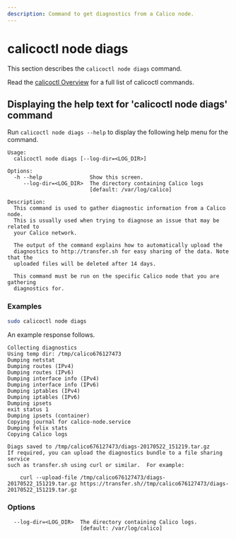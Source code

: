 ```yaml
---
description: Command to get diagnostics from a Calico node.
---
```


# calicoctl node diags

This section describes the `calicoctl node diags` command.

Read the [calicoctl Overview](../overview.mdx)
for a full list of calicoctl commands.

## Displaying the help text for 'calicoctl node diags' command

Run `calicoctl node diags --help` to display the following help menu for the
command.

```
Usage:
  calicoctl node diags [--log-dir=<LOG_DIR>]

Options:
  -h --help               Show this screen.
     --log-dir=<LOG_DIR>  The directory containing Calico logs
                          [default: /var/log/calico]

Description:
  This command is used to gather diagnostic information from a Calico node.
  This is usually used when trying to diagnose an issue that may be related to
  your Calico network.

  The output of the command explains how to automatically upload the
  diagnostics to http://transfer.sh for easy sharing of the data. Note that the
  uploaded files will be deleted after 14 days.

  This command must be run on the specific Calico node that you are gathering
  diagnostics for.
```

### Examples

```bash
sudo calicoctl node diags
```

An example response follows.

```
Collecting diagnostics
Using temp dir: /tmp/calico676127473
Dumping netstat
Dumping routes (IPv4)
Dumping routes (IPv6)
Dumping interface info (IPv4)
Dumping interface info (IPv6)
Dumping iptables (IPv4)
Dumping iptables (IPv6)
Dumping ipsets
exit status 1
Dumping ipsets (container)
Copying journal for calico-node.service
Dumping felix stats
Copying Calico logs

Diags saved to /tmp/calico676127473/diags-20170522_151219.tar.gz
If required, you can upload the diagnostics bundle to a file sharing service
such as transfer.sh using curl or similar.  For example:

    curl --upload-file /tmp/calico676127473/diags-20170522_151219.tar.gz https://transfer.sh//tmp/calico676127473/diags-20170522_151219.tar.gz
```

### Options

```
  --log-dir=<LOG_DIR>  The directory containing Calico logs.
                       [default: /var/log/calico]
```
